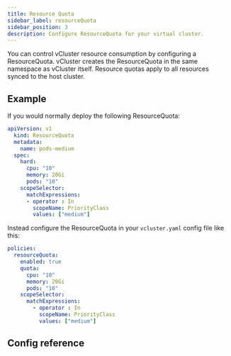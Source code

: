 ```yaml
---
title: Resource Quota
sidebar_label: resourceQuota
sidebar_position: 3
description: Configure ResourceQuota for your virtual cluster.
---
```



You can control vCluster resource consumption by configuring a ResourceQuota. vCluster creates the ResourceQuota in the same namespace as vCluster itself. Resource quotas apply to all resources synced to the host cluster.

## Example

If you would normally deploy the following ResourceQuota:

```yaml
apiVersion: v1
  kind: ResourceQuota
  metadata:
    name: pods-medium
  spec:
    hard:
      cpu: "10"
      memory: 20Gi
      pods: "10"
    scopeSelector:
      matchExpressions:
      - operator : In
        scopeName: PriorityClass
        values: ["medium"]
```

Instead configure the ResourceQuota in your `vcluster.yaml` config file like this:

```yaml
policies:
  resourceQuota:
    enabled: true
    quota:
      cpu: "10"
      memory: 20Gi
      pods: "10"
    scopeSelector:
      matchExpressions:
        - operator : In
          scopeName: PriorityClass
          values: ["medium"]
```

## Config reference

<ResourceQuota/>
